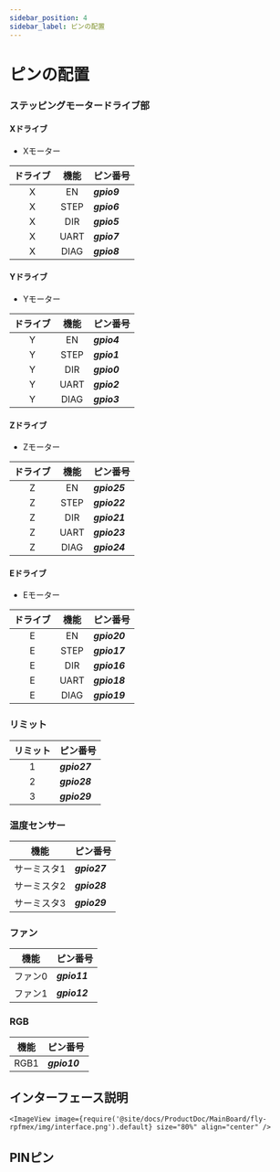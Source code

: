 ```yaml
---
sidebar_position: 4
sidebar_label: ピンの配置
---
```




# ピンの配置

### ステッピングモータードライブ部

<!-- tabs:start -->

#### **Xドライブ**

* Xモーター

| ドライブ | 機能 | ピン番号 |
| :----: | :----: | :----- |
| X | EN | ***gpio9*** |
| X | STEP | ***gpio6*** |
| X | DIR | ***gpio5*** |
| X | UART | ***gpio7*** |
| X | DIAG | ***gpio8*** |

#### **Yドライブ**

* Yモーター

| ドライブ | 機能 | ピン番号 |
| :----: | :----: | :----- |
| Y | EN | ***gpio4*** |
| Y | STEP | ***gpio1*** |
| Y | DIR | ***gpio0*** |
| Y | UART | ***gpio2*** |
| Y | DIAG | ***gpio3*** |

#### **Zドライブ**

* Zモーター

| ドライブ | 機能 | ピン番号 |
| :----: | :----: | :----- |
| Z | EN | ***gpio25*** |
| Z | STEP | ***gpio22*** |
| Z | DIR | ***gpio21*** |
| Z | UART | ***gpio23*** |
| Z | DIAG | ***gpio24*** |

#### **Eドライブ**

* Eモーター

| ドライブ | 機能 | ピン番号 |
| :----: | :----: | :----- |
| E | EN | ***gpio20*** |
| E | STEP | ***gpio17*** |
| E | DIR | ***gpio16*** |
| E | UART | ***gpio18*** |
| E | DIAG | ***gpio19*** |

<!-- tabs:end -->


### リミット

| リミット | ピン番号 |
| :----: | :----- |
| 1 | ***gpio27*** |
| 2 | ***gpio28*** |
| 3 | ***gpio29*** |

### 温度センサー

| 機能 | ピン番号 |
| :----: | :----- |
| サーミスタ1 | ***gpio27*** |
| サーミスタ2 | ***gpio28*** |
| サーミスタ3 | ***gpio29*** |

### ファン

| 機能 | ピン番号 |
| :----: | :----- |
| ファン0 | ***gpio11*** |
| ファン1 | ***gpio12*** |

### RGB

| 機能 | ピン番号 |
| :----: | :----- |
| RGB1 | ***gpio10*** |


## インターフェース説明
    <ImageView image={require('@site/docs/ProductDoc/MainBoard/fly-rpfmex/img/interface.png').default} size="80%" align="center" />

## PINピン